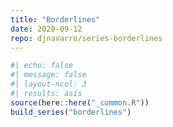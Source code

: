 ```yaml
---
title: "Borderlines"
date: 2020-09-12
repo: djnavarro/series-borderlines
---
```

  
```r
#| echo: false
#| message: false
#| layout-ncol: 3
#| results: asis
source(here::here("_common.R"))
build_series("borderlines")
```

